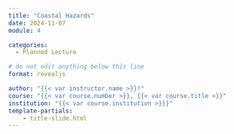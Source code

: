 ```yaml
---
title: "Coastal Hazards"
date: 2024-11-07
module: 4

categories: 
  - Planned Lecture

# do not edit anything below this line
format: revealjs

author: "{{< var instructor.name >}}!"
course: "{{< var course.number >}}, {{< var course.title >}}"
institution: "{{< var course.institution >}}}"
template-partials:
    - title-slide.html
---
```



::: {#refs}
:::